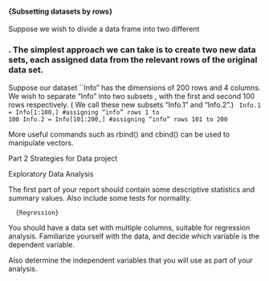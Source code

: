 
<p>
#### {Subsetting datasets by rows}

Suppose we wish to divide a data frame into two different <p>
### . The simplest approach we can take is to create two new data sets, each assigned data from the relevant rows of the original data set.

Suppose our dataset ``Info" has the dimensions of 200 rows and 4 columns. We wish to separate "Info" into two subsets , with the first and second 100 rows respectively. ( We call these new subsets "Info.1" and "Info.2".)
<code>
Info.1 = Info[1:100,]		#assigning "info" rows 1 to 100
Info.2 = Info[101:200,]		#assigning "info" rows 101 to 200
</code>

More useful commands such as rbind() and cbind()  can be used to manipulate vectors.

Part 2 Strategies for Data project

Exploratory Data Analysis

The first part of your report should contain some descriptive statistics and summary values. Also include some tests for normality.

      {Regression}
You should have a data set with multiple columns, suitable for regression analysis.
Familiarize yourself with the data, and decide which variable is the dependent variable.

Also determine the independent variables that you will use as part of your analysis.

  
